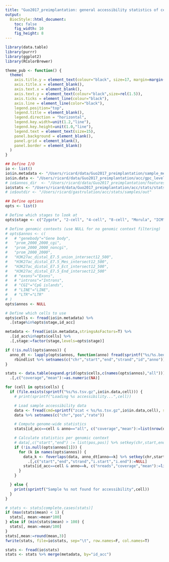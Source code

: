 ```yaml
---
title: "Guo2017_preimplantation: general accessibility statistics of cells"
output:
  BiocStyle::html_document: 
    toc: false
    fig_width: 10
    fig_height: 8
---
```


```r
library(data.table)
library(purrr)
library(ggplot2)
library(RColorBrewer)
```

```r
theme_pub <- function() {
  theme(
    axis.title.y = element_text(colour="black", size=17, margin=margin(0,10,0,0)),
    axis.title.x = element_blank(),
    axis.text.x = element_blank(),
    axis.text.y = element_text(colour="black",size=rel(1.5)),
    axis.ticks = element_line(colour="black"),
    axis.line = element_line(color="black"),
    legend.position="top",
    legend.title = element_blank(),
    legend.direction = "horizontal",
    legend.key.width=unit(1.2,"line"),
    legend.key.height=unit(1.0,"line"),
    legend.text = element_text(size=15),
    panel.background = element_blank(),
    panel.grid = element_blank(),
    panel.border = element_blank()
  )
}
```

```r

## Define I/O 
io <- list()
io$in.metadata <- "/Users/ricard/data/Guo2017_preimplantation/sample_metadata.txt"
io$in.data <- "/Users/ricard/data/Guo2017_preimplantation/acc/gpc_level"
# io$annos_dir  <- "/Users/ricard/data/Guo2017_preimplantation/features/filt"
io$stats <- "/Users/ricard/data/Guo2017_preimplantation/acc/stats/stats.txt"
# io$outdir <- "/Users/ricard/gastrulation/acc/stats/samples/out"

## Define options
opts <- list()

# Define which stages to look at 
opts$stage <- c("Zygote", "2-cell", "4-cell", "8-cell", "Morula", "ICM", "TE")

# Define genomic contexts (use NULL for no genomic context filtering)
# opts$annos <- c(
#   # "genebody"="Gene body",
#   "prom_2000_2000_cgi",
#   "prom_2000_2000_noncgi",
#   "prom_2000_2000",
#   "H3K27ac_distal_E7.5_union_intersect12_500",
#   "H3K27ac_distal_E7.5_Mes_intersect12_500",
#   "H3K27ac_distal_E7.5_Ect_intersect12_500",
#   "H3K27ac_distal_E7.5_End_intersect12_500"
#   # "exons"="Exons",
#   # "introns"="Introns",
#   # "CGI"="CpG islands",
#   # "LINE"="LINE",
#   # "LTR"="LTR"
# )
opts$annos <- NULL

# Define which cells to use
opts$cells <- fread(io$in.metadata) %>%
  .[stage%in%opts$stage,id_acc]
```

<!-- Load sample metadata -->
```r
metadata <- fread(io$in.metadata,stringsAsFactors=T) %>% 
  .[id_acc%in%opts$cells] %>%
  .[,stage:=factor(stage,levels=opts$stage)]
```

<!-- Load genomic contexts metadata -->
```r
if (!is.null(opts$annos)) {
  anno_dt <- lapply(opts$annos, function(anno) fread(sprintf("%s/%s.bed",io$annos_dir,anno), stringsAsFactors=T)) %>%  
    rbindlist %>% setnames(c("chr","start","end","strand","id","anno"))
}
```

<!-- Load accessibility data and filter genomic contexts -->
```r
stats <- data.table(expand.grid(opts$cells,c(names(opts$annos),"all"))) %>% setnames(c("id_acc","anno")) %>%
  .[,c("coverage","mean"):=as.numeric(NA)]

for (cell in opts$cells) {
  if (file.exists(sprintf("%s/%s.tsv.gz",io$in.data,cell))) {
    # print(sprintf("Loading %s accessibility...",cell))

    # Load sample accessibility data
    data <- fread(cmd=sprintf("zcat < %s/%s.tsv.gz",io$in.data,cell), sep="\t", verbose=F, showProgress=F, stringsAsFactors=T)
    data %>% setnames(c("chr","pos","rate"))

    # Compute genome-wide statistics
    stats[id_acc==cell & anno=="all", c("coverage","mean"):=list(nrow(data),mean(data$rate))]

    # Calculate statistics per genomic context
    # data[,c("start","end") := list(pos,pos)] %>% setkey(chr,start,end)
    if (!is.null(opts$annos[1])) {
      for (k in names(opts$annos)) {
        data_k <- foverlaps(data, anno_dt[anno==k] %>% setkey(chr,start,end), nomatch=0) %>%
          .[,c("start","end","strand","i.start","i.end"):=NULL]
        stats[id_acc==cell & anno==k, c("nreads","coverage","mean"):=list(sum(data_k$met_reads+data_k$nonmet_reads),nrow(data_k),mean(data_k$rate))]
      }
    }

  } else {
    print(sprintf("Sample %s not found for accessibility",cell))
  }
}

# stats <- stats[complete.cases(stats)]
if (max(stats$mean) < 1) {
  stats[, mean:=mean*100]
} else if (min(stats$mean) > 100) {
  stats[, mean:=mean/100]
}
stats[,mean:=round(mean,3)]
fwrite(stats, file=io$stats, sep="\t", row.names=F, col.names=T)
```


```r
stats <- fread(io$stats)
stats <- stats %>% merge(metadata, by="id_acc")
```
